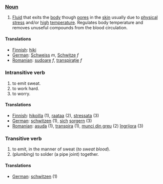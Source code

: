 === [[Noun]] ===
#[[Fluid]] that exits the [[body]] though [[pore]]s in the [[skin]] usually due to [[physical]] [[stress]] and/or [[high]] [[temperature]]. Regulates body temperature and removes unuseful compounds from the blood circulation.

====Translations====

*[[Finnish]]: [[hiki]]
*[[German]]: [[Schweiss]] ''m'', [[Schwitze]] ''f''
*[[Romanian]]: [[sudoare]] ''f'', [[transpiraţie]] ''f''
=== Intransitive verb ===

#to emit sweat.
#to work hard.
#to worry.

====Translations====

*[[Finnish]]: [[hikoilla]] (1), [[raataa]] (2), [[stressata]] (3)
*[[German]]: [[schwitzen]] (1), [[sich]] [[sorgern]] (3)
*[[Romanian]]: [[asuda]] (1), [[transpira]] (1), [[munci din greu]] (2) [[îngrijora]] (3)
=== Transitive verb ===

#to emit, in the manner of sweat (''to sweat blood'').
#(plumbing) to solder (a pipe joint) together.

====Translations====

*[[German]]: [[schwitzen]] (1)